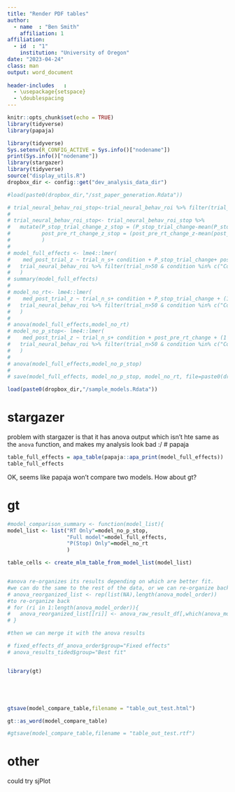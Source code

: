 ```yaml
---
title: "Render PDF tables"
author:
  - name  : "Ben Smith"
    affiliation: 1
affiliation:
  - id  : "1"
    institution: "University of Oregon"    
date: "2023-04-24"
class: man
output: word_document
  
header-includes   :
  - \usepackage{setspace}
  - \doublespacing
---
```


```r
knitr::opts_chunk$set(echo = TRUE)
library(tidyverse)
library(papaja)
```



```r
library(tidyverse)
Sys.setenv(R_CONFIG_ACTIVE = Sys.info()["nodename"])
print(Sys.info()["nodename"])
library(stargazer)
library(tidyverse)
source("display_utils.R")
dropbox_dir <- config::get("dev_analysis_data_dir")

#load(paste0(dropbox_dir,"/sst_paper_generation.Rdata"))
```



```r
# trial_neural_behav_roi_stop<-trial_neural_behav_roi %>% filter(trial_n>50 & condition %in% c("CorrectStop","FailedStop"))
# 
# trial_neural_behav_roi_stop<- trial_neural_behav_roi_stop %>% 
#   mutate(P_stop_trial_change_z_stop = (P_stop_trial_change-mean(P_stop_trial_change))/sd(P_stop_trial_change),
#          post_pre_rt_change_z_stop = (post_pre_rt_change_z-mean(post_pre_rt_change_z))/sd(post_pre_rt_change_z)
#          )
# 
# model_full_effects <- lme4::lmer(
#    med_post_trial_z ~ trial_n_s+ condition + P_stop_trial_change+ post_pre_rt_change + (1 +post_pre_rt_change  + P_stop_trial_change  | subid),
#   trial_neural_behav_roi %>% filter(trial_n>50 & condition %in% c("CorrectStop","FailedStop"))
#   )
# summary(model_full_effects)
# 
# model_no_rt<- lme4::lmer(
#    med_post_trial_z ~ trial_n_s+ condition + P_stop_trial_change + (1 +post_pre_rt_change  + P_stop_trial_change  | subid),
#   trial_neural_behav_roi %>% filter(trial_n>50 & condition %in% c("CorrectStop","FailedStop"))
#   )
# 
# anova(model_full_effects,model_no_rt)
# model_no_p_stop<- lme4::lmer(
#    med_post_trial_z ~ trial_n_s+ condition + post_pre_rt_change + (1 +post_pre_rt_change  + P_stop_trial_change  | subid),
#   trial_neural_behav_roi %>% filter(trial_n>50 & condition %in% c("CorrectStop","FailedStop"))
#   )
# 
# anova(model_full_effects,model_no_p_stop)
# 
# save(model_full_effects, model_no_p_stop, model_no_rt, file=paste0(dropbox_dir,"/sample_models.Rdata"))

```


```r
load(paste0(dropbox_dir,"/sample_models.Rdata"))
```

# stargazer

problem with stargazer is that it has anova output which isn't hte same as the `anova` function, and makes my analysis look bad :/
# papaja

```r


table_full_effects = apa_table(papaja::apa_print(model_full_effects))
table_full_effects

```



OK, seems like papaja won't compare two models. How about gt?


# gt

```r
#model_comparison_summary <- function(model_list){
model_list <- list("RT Only"=model_no_p_stop,
                   "Full model"=model_full_effects,
                   "P(Stop) Only"=model_no_rt
                   )

```

```r


table_cells <- create_mlm_table_from_model_list(model_list)


#anova re-organizes its results depending on which are better fit.
#we can do the same to the rest of the data, or we can re-organize back to how we had it.
# anova_reorganized_list <- rep(list(NA),length(anova_model_order))
#to re-organize back
# for (ri in 1:length(anova_model_order)){
#   anova_reorganized_list[[ri]] <- anova_raw_result_df[,which(anova_model_order==ri)]
# }

#then we can merge it with the anova results

# fixed_effects_df_anova_order$group="Fixed effects"
# anova_results_tided$group="Best fit"



```


```r
library(gt)






```




```r
gtsave(model_compare_table,filename = "table_out_test.html")
```


```r
gt::as_word(model_compare_table)

#gtsave(model_compare_table,filename = "table_out_test.rtf")

```


# other

could try sjPlot

